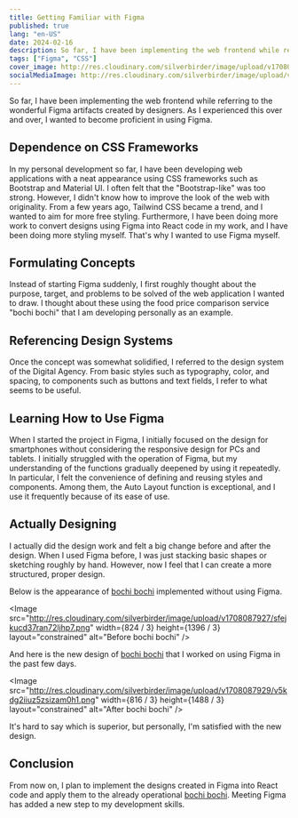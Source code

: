 ```yaml
---
title: Getting Familiar with Figma
published: true
lang: "en-US"
date: 2024-02-16
description: So far, I have been implementing the web frontend while referring to the wonderful Figma artifacts created by designers. As I experienced this over and over, I wanted to become proficient in using Figma.
tags: ["Figma", "CSS"]
cover_image: http://res.cloudinary.com/silverbirder/image/upload/v1708087929/v5kdg2iiuz5zsizam0h1.png
socialMediaImage: http://res.cloudinary.com/silverbirder/image/upload/v1708087929/v5kdg2iiuz5zsizam0h1.png
---
```



So far, I have been implementing the web frontend while referring to the wonderful Figma artifacts created by designers. As I experienced this over and over, I wanted to become proficient in using Figma.

## Dependence on CSS Frameworks

In my personal development so far, I have been developing web applications with a neat appearance using CSS frameworks such as Bootstrap and Material UI. I often felt that the "Bootstrap-like" was too strong. However, I didn't know how to improve the look of the web with originality. From a few years ago, Tailwind CSS became a trend, and I wanted to aim for more free styling. Furthermore, I have been doing more work to convert designs using Figma into React code in my work, and I have been doing more styling myself. That's why I wanted to use Figma myself.

## Formulating Concepts

Instead of starting Figma suddenly, I first roughly thought about the purpose, target, and problems to be solved of the web application I wanted to draw. I thought about these using the food price comparison service "bochi bochi" that I am developing personally as an example.

## Referencing Design Systems

Once the concept was somewhat solidified, I referred to the design system of the Digital Agency. From basic styles such as typography, color, and spacing, to components such as buttons and text fields, I refer to what seems to be useful.

## Learning How to Use Figma

When I started the project in Figma, I initially focused on the design for smartphones without considering the responsive design for PCs and tablets. I initially struggled with the operation of Figma, but my understanding of the functions gradually deepened by using it repeatedly. In particular, I felt the convenience of defining and reusing styles and components. Among them, the Auto Layout function is exceptional, and I use it frequently because of its ease of use.

## Actually Designing

I actually did the design work and felt a big change before and after the design. When I used Figma before, I was just stacking basic shapes or sketching roughly by hand. However, now I feel that I can create a more structured, proper design.

Below is the appearance of [bochi bochi](https://bochi-bochi.vercel.app/) implemented without using Figma.

<Image
  src="http://res.cloudinary.com/silverbirder/image/upload/v1708087927/sfejkucd37ran72ljhp7.png"
  width={824 / 3}
  height={1396 / 3}
  layout="constrained"
  alt="Before bochi bochi"
/>

And here is the new design of [bochi bochi](https://bochi-bochi.vercel.app/) that I worked on using Figma in the past few days.

<Image
  src="http://res.cloudinary.com/silverbirder/image/upload/v1708087929/v5kdg2iiuz5zsizam0h1.png"
  width={816 / 3}
  height={1488 / 3}
  layout="constrained"
  alt="After bochi bochi"
/>

It's hard to say which is superior, but personally, I'm satisfied with the new design.

## Conclusion

From now on, I plan to implement the designs created in Figma into React code and apply them to the already operational [bochi bochi](https://bochi-bochi.vercel.app/).
Meeting Figma has added a new step to my development skills.

